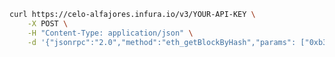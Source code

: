 
<Tabs>
  <TabItem value="cURL">

```bash
curl https://celo-alfajores.infura.io/v3/YOUR-API-KEY \
    -X POST \
    -H "Content-Type: application/json" \
    -d '{"jsonrpc":"2.0","method":"eth_getBlockByHash","params": ["0xb3b20624f8f0f86eb50dd04688409e5cea4bd02d700bf6e79e9384d47d6a5a35",false],"id":1}'
```

  </TabItem>
</Tabs>
